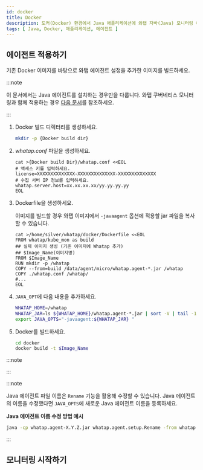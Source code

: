 ```yaml
---
id: docker
title: Docker
description: 도커(Docker) 환경에서 Java 애플리케이션에 와탭 자바(Java) 모니터링 에이전트를 적용하는 방법을 단계별로 안내합니다. 사용자는 기존 Docker 이미지에 와탭 자바(Java) 에이전트 설정을 추가하여 새로운 이미지를 빌드하는 과정, whatap.conf 파일 생성, Dockerfile 작성, JAVA_OPT 수정 방법 등을 확인할 수 있습니다. 또한, Java 17 이상의 버전에서 필요한 추가 JVM 옵션과 다양한 Java 버전에 따른 힙 히스토그램 조회 설정 방법도 제공합니다.
tags: [ Java, Docker, 애플리케이션, 에이전트 ]
---
```


## 에이전트 적용하기

기존 Docker 이미지를 바탕으로 와탭 에이전트 설정을 추가한 이미지를 빌드하세요.

:::note

이 문서에서는 Java 에이전트를 설치하는 경우만을 다룹니다. 와탭 쿠버네티스 모니터링과 함께 적용하는 경우 [다음 문서](../../kubernetes/install-docker-java)를 참조하세요.

:::

1. Docker 빌드 디렉터리를 생성하세요.

    ```bash
    mkdir -p {Docker build dir}
    ```

1. *whatap.conf* 파일을 생성하세요.

    ```docker {3,5} showLineNumbers
    cat >{Docker build Dir}/whatap.conf <<EOL
    # 액세스 키를 입력하세요.
    license=XXXXXXXXXXXXXX-XXXXXXXXXXXXXX-XXXXXXXXXXXXXX 
    # 수집 서버 IP 정보를 입력하세요.
    whatap.server.host=xx.xx.xx.xx/yy.yy.yy.yy 
    EOL
    ```

1. Dockerfile을 생성하세요.

    이미지를 빌드할 경우 와탭 이미지에서 ```-javaagent``` 옵션에 적용할 jar 파일을 복사할 수 있습니다.
    
    ```docker
    cat >/home/silver/whatap/docker/Dockerfile <<EOL
    FROM whatap/kube_mon as build
    ## 실제 이미지 생성 (기존 이미지에 Whatap 추가)
    ## $Image_Name(이미지명)
    FROM $Image_Name
    RUN mkdir -p /whatap
    COPY --from=build /data/agent/micro/whatap.agent-*.jar /whatap
    COPY ./whatap.conf /whatap/
    #...
    EOL
    ```

1. ```JAVA_OPT```에 다음 내용을 추가하세요.

    ```bash
    WHATAP_HOME=/whatap
    WHATAP_JAR=ls ${WHATAP_HOME}/whatap.agent-*.jar | sort -V | tail -1
    export JAVA_OPTS="-javaagent:${WHATAP_JAR} "
    ```

1. Docker를 빌드하세요.

    ```bash
    cd docker
    docker build -t $Image_Name
    ```

:::note


<Java17 />

:::

:::note

Java 에이전트 파일 이름은 `Rename` 기능을 활용해 수정할 수 있습니다. Java 에이전트의 이름을 수정했다면 `JAVA_OPTS`에 새로운 Java 에이전트 이름을 등록하세요.

**Java 에이전트 이름 수정 방법 예시**

```bash
java -cp whatap.agent-X.Y.Z.jar whatap.agent.setup.Rename -from whatap.agent-X.Y.Z.jar -to whatap.agent.jar
```

:::


<Setheapmemory /> 

## 모니터링 시작하기


<Startapm /> 